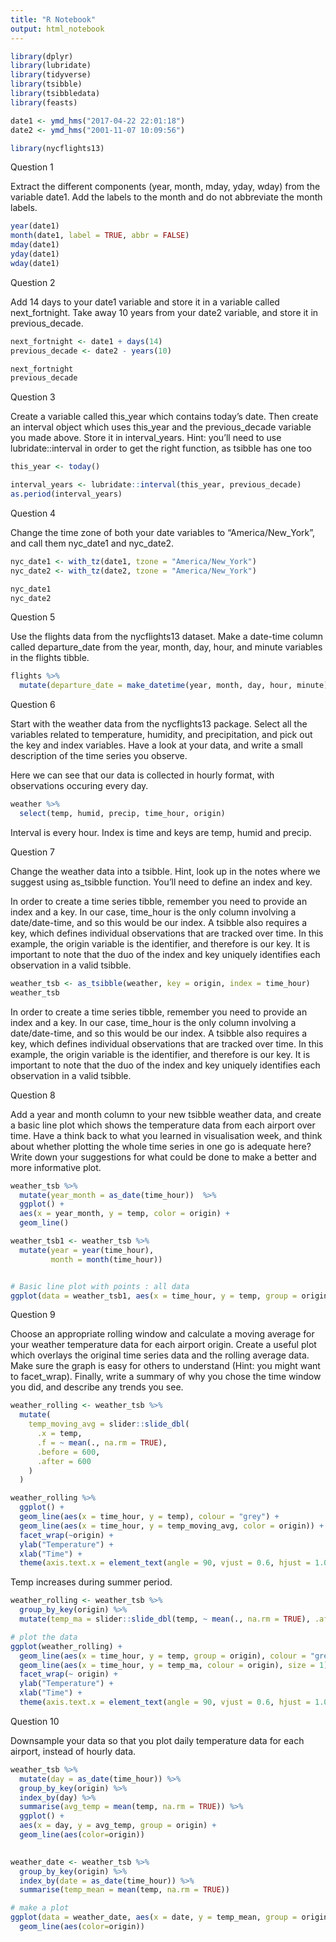 ```yaml
---
title: "R Notebook"
output: html_notebook
---
```


```r
library(dplyr)
library(lubridate)
library(tidyverse)
library(tsibble)
library(tsibbledata)
library(feasts)

date1 <- ymd_hms("2017-04-22 22:01:18")
date2 <- ymd_hms("2001-11-07 10:09:56")

library(nycflights13)
```

Question 1

Extract the different components (year, month, mday, yday, wday) from the variable date1. Add the labels to the month and do not abbreviate the month labels.
```r
year(date1)
month(date1, label = TRUE, abbr = FALSE)
mday(date1)
yday(date1)
wday(date1)
```
Question 2

Add 14 days to your date1 variable and store it in a variable called next_fortnight. Take away 10 years from your date2 variable, and store it in previous_decade.
```r
next_fortnight <- date1 + days(14)
previous_decade <- date2 - years(10)

next_fortnight
previous_decade
```
Question 3

Create a variable called this_year which contains today’s date. Then create an interval object which uses this_year and the previous_decade variable you made above. Store it in interval_years. Hint: you’ll need to use lubridate::interval in order to get the right function, as tsibble has one too
```r
this_year <- today()

interval_years <- lubridate::interval(this_year, previous_decade)
as.period(interval_years)
```
Question 4

Change the time zone of both your date variables to “America/New_York”, and call them nyc_date1 and nyc_date2.
```r
nyc_date1 <- with_tz(date1, tzone = "America/New_York")
nyc_date2 <- with_tz(date2, tzone = "America/New_York")

nyc_date1
nyc_date2
```
Question 5

Use the flights data from the nycflights13 dataset. Make a date-time column called departure_date from the year, month, day, hour, and minute variables in the flights tibble.
```r
flights %>% 
  mutate(departure_date = make_datetime(year, month, day, hour, minute))
```

Question 6

Start with the weather data from the nycflights13 package. Select all the variables related to temperature, humidity, and precipitation, and pick out the key and index variables. Have a look at your data, and write a small description of the time series you observe.

Here we can see that our data is collected in hourly format, with observations occuring every day.

```r
weather %>% 
  select(temp, humid, precip, time_hour, origin)

```
Interval is every hour. Index is time and keys are temp, humid and precip.

Question 7

Change the weather data into a tsibble. Hint, look up in the notes where we suggest using as_tsibble function. You’ll need to define an index and key.

In order to create a time series tibble, remember you need to provide an index and a key. In our case, time_hour is the only column involving a date/date-time, and so this would be our index. A tsibble also requires a key, which defines individual observations that are tracked over time. In this example, the origin variable is the identifier, and therefore is our key. It is important to note that the duo of the index and key uniquely identifies each observation in a valid tsibble.
```r
weather_tsb <- as_tsibble(weather, key = origin, index = time_hour)
weather_tsb
```
In order to create a time series tibble, remember you need to provide an index and a key. In our case, time_hour is the only column involving a date/date-time, and so this would be our index. A tsibble also requires a key, which defines individual observations that are tracked over time. In this example, the origin variable is the identifier, and therefore is our key. It is important to note that the duo of the index and key uniquely identifies each observation in a valid tsibble.

Question 8

Add a year and month column to your new tsibble weather data, and create a basic line plot which shows the temperature data from each airport over time. Have a think back to what you learned in visualisation week, and think about whether plotting the whole time series in one go is adequate here? Write down your suggestions for what could be done to make a better and more informative plot.
```r
weather_tsb %>% 
  mutate(year_month = as_date(time_hour))  %>% 
  ggplot() +
  aes(x = year_month, y = temp, color = origin) +
  geom_line()
```
```r
weather_tsb1 <- weather_tsb %>% 
  mutate(year = year(time_hour),
         month = month(time_hour))


# Basic line plot with points : all data 
ggplot(data = weather_tsb1, aes(x = time_hour, y = temp, group = origin)) + geom_line(aes(color=origin))
```


Question 9

Choose an appropriate rolling window and calculate a moving average for your weather temperature data for each airport origin. Create a useful plot which overlays the original time series data and the rolling average data. Make sure the graph is easy for others to understand (Hint: you might want to facet_wrap). Finally, write a summary of why you chose the time window you did, and describe any trends you see.
```r
weather_rolling <- weather_tsb %>% 
  mutate(
    temp_moving_avg = slider::slide_dbl(
      .x = temp,
      .f = ~ mean(., na.rm = TRUE),
      .before = 600, 
      .after = 600
    )
  )

weather_rolling %>%
  ggplot() +
  geom_line(aes(x = time_hour, y = temp), colour = "grey") +
  geom_line(aes(x = time_hour, y = temp_moving_avg, color = origin)) +
  facet_wrap(~origin) + 
  ylab("Temperature") + 
  xlab("Time") +
  theme(axis.text.x = element_text(angle = 90, vjust = 0.6, hjust = 1.0))
```
Temp increases during summer period.
```r
weather_rolling <- weather_tsb %>% 
  group_by_key(origin) %>% 
  mutate(temp_ma = slider::slide_dbl(temp, ~ mean(., na.rm = TRUE), .after = 600, .before = 600 ))

# plot the data 
ggplot(weather_rolling) + 
  geom_line(aes(x = time_hour, y = temp, group = origin), colour = "grey") + 
  geom_line(aes(x = time_hour, y = temp_ma, colour = origin), size = 1) + 
  facet_wrap(~ origin) + 
  ylab("Temperature") + 
  xlab("Time") +
  theme(axis.text.x = element_text(angle = 90, vjust = 0.6, hjust = 1.0))
```

Question 10

Downsample your data so that you plot daily temperature data for each airport, instead of hourly data.
```r
weather_tsb %>% 
  mutate(day = as_date(time_hour)) %>% 
  group_by_key(origin) %>% 
  index_by(day) %>% 
  summarise(avg_temp = mean(temp, na.rm = TRUE)) %>% 
  ggplot() +
  aes(x = day, y = avg_temp, group = origin) +
  geom_line(aes(color=origin))
  
```
```r
weather_date <- weather_tsb %>%
  group_by_key(origin) %>%
  index_by(date = as_date(time_hour)) %>%
  summarise(temp_mean = mean(temp, na.rm = TRUE))

# make a plot
ggplot(data = weather_date, aes(x = date, y = temp_mean, group = origin)) +
  geom_line(aes(color=origin))
```



